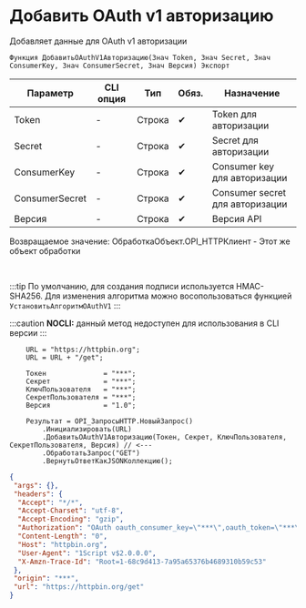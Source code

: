 ﻿---
sidebar_position: 4
description: Добавить OAuth v1 авторизацию  и другие функции для работы с HTTP-клиент в Открытом пакете интеграций - бесплатной open-source библиотеке интеграций для 1С:Предприятие 8, OneScript и CLI
keywords: [1C, 1С, 1С:Предприятие, 1С:Предприятие 8.3, API, Интеграция, Сервисы, Обмен, OneScript, CLI, HTTP-клиент]
---


# Добавить OAuth v1 авторизацию 
 Добавляет данные для OAuth v1 авторизации



`Функция ДобавитьOAuthV1Авторизацию(Знач Token, Знач Secret, Знач ConsumerKey, Знач ConsumerSecret, Знач Версия) Экспорт`

  | Параметр | CLI опция | Тип | Обяз. | Назначение |
  |-|-|-|-|-|
  | Token | - | Строка | &#x2714; | Token для авторизации |
  | Secret | - | Строка | &#x2714; | Secret для авторизации |
  | ConsumerKey | - | Строка | &#x2714; | Consumer key для авторизации |
  | ConsumerSecret | - | Строка | &#x2714; | Consumer secret для авторизации |
  | Версия | - | Строка | &#x2714; | Версия API |

  
  Возвращаемое значение:   ОбработкаОбъект.OPI_HTTPКлиент -  Этот же объект обработки

<br/>

:::tip
По умолчанию, для создания подписи используется HMAC-SHA256. Для изменения алгоритма можно восопользоваться функцией `УстановитьАлгоритмOAuthV1`
:::

:::caution
**NOCLI:** данный метод недоступен для использования в CLI версии
:::
<br/>



```bsl title="Пример использования для 1С:Предприятие/OneScript"
    URL = "https://httpbin.org";
    URL = URL + "/get";

    Токен              = "***";
    Секрет             = "***";
    КлючПользователя   = "***";
    СекретПользователя = "***";
    Версия             = "1.0";

    Результат = OPI_ЗапросыHTTP.НовыйЗапрос()
        .Инициализировать(URL)
        .ДобавитьOAuthV1Авторизацию(Токен, Секрет, КлючПользователя, СекретПользователя, Версия) // <---
        .ОбработатьЗапрос("GET")
        .ВернутьОтветКакJSONКоллекцию();
```
    



```json title="Результат"
{
 "args": {},
 "headers": {
  "Accept": "*/*",
  "Accept-Charset": "utf-8",
  "Accept-Encoding": "gzip",
  "Authorization": "OAuth oauth_consumer_key=\"***\",oauth_token=\"***\",oauth_signature_method=\"HMAC-SHA256\",oauth_timestamp=\"1758064691\",oauth_nonce=\"1758064691\",oauth_version=\"1.0\",oauth_signature=V%2BCFaF9WfxMl2yAraUlacWVvJSKnKM%2FJRsG9JiTcXkc%3D",
  "Content-Length": "0",
  "Host": "httpbin.org",
  "User-Agent": "1Script v$2.0.0.0",
  "X-Amzn-Trace-Id": "Root=1-68c9d413-7a95a65376b4689310b59c53"
 },
 "origin": "***",
 "url": "https://httpbin.org/get"
}
```
